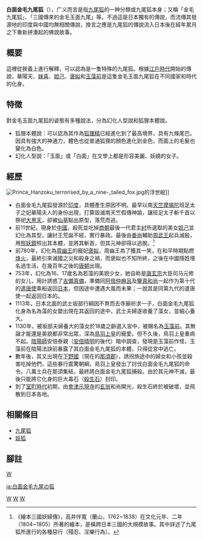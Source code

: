 '''白面金毛九尾狐'''（{{lang|ja|白面金毛九尾の狐/はくめんこんもうきゅうびのきつね}}），广义而言是指[[九尾狐|九尾狐]]的一种分類或九尾狐本身；又稱「金毛九尾狐」、「三國傳來的金毛玉面九尾」等。不過這是日本獨有的傳說，而流傳其發源地的印度與中國均無相關傳說，換言之應是九尾狐的傳說流入日本後在經年累月之下重新拼湊起的佛說故事。

== 概要 ==
這裡從狹義上進行解釋，可以認為是一隻特殊的九尾狐。根據[[江戶時代|江戶時代]]開始的傳說，華陽天、[[妺喜|妺喜]]、[[妲己|妲己]]、[[褒姒|褒姒]]和[[玉藻前|玉藻前]]是這隻金毛玉面九尾狐在不同國家和時代的化身。

==特徴==
對金毛玉面九尾狐的姿態有多種說法，分為幻化人型說和狐狸本體說。
*狐狸本體說：可以認為其作為[[狐狸精|狐狸精]]已經進化到了最高境界，具有九條尾巴。因具有強大的神通力，體色也從普通狐狸的顏色進化到金色，而面上的毛髮也變化為白色。 
*幻化人型說：「玉面」或「白面」在文學上都是形容美麗、妖嬈的女子。

==經歷 ==
[[File:Prince_Hanzoku_terrorised_by_a_nine-_tailed_fox.jpg|thumb]]的浮世絵]]
*白面金毛九尾狐發源於[[印度|印度]]，具體產生原因不明。最早以南[[天竺|天竺]][[摩揭陀|摩揭陀]]班足太子之妃華陽夫人的身份出現，打算毀滅南天竺假傳神諭，讓班足太子斬千首以祭祀[[大黑天|大黑天]]，卻被[[仙草|仙草]]點出原型，落荒而逃。
*前11世紀，現身於[[中國|中國]]，殺死並吃掉[[商朝|商朝]]最後一代君主[[紂|紂]]所選取的美女[[妲己|妲己]]並幻化為其型，讓紂王荒誕不經，實行暴政。最後由[[姜尚|姜尚]]輔助[[周武王|周武王]]起兵滅殷，用[[照妖鏡|照妖鏡]]照出其本體，並將其斬首，但其元神卻得以逃脫。<ref>《繪本三國妖婦傳》，高井伴寬（蘭山，1762~1838）在文化元年、二年（1804~1805）所著的繪本，是橫跨日本三國的大規模故事。其中詳述了九尾狐所進行的各種惡行（殘忍、淫樂行為）。</ref>
*前780年，幻化為[[周幽王|周幽王]]的寵妃[[褒姒|褒姒]]，周幽王為了獲其一笑，在和平時期點燃[[烽火|烽火]]，最終引來滅國之災和殺身之禍，而褒姒也不知所終，之後在中國隱姓埋名過生活，在幾百年之後的[[唐朝|唐朝]]出現。 
*753年，幻化為16、17歲名為若藻的美貌少女，她自称是[[唐玄宗|唐玄宗]]大臣司马元修的女儿，用計誘惑了[[吉備真備|吉備真備]]，準備同[[阿倍仲麻呂|阿倍仲麻呂]]及[[鑒真|鑒真和尚]]一起作为第十代的[[遣唐使|遣唐使]]乘船返回[[日本|日本]]，但因途中遭遇大風而未果；一說其是同第九代的遣唐使一起返回日本的。
*1113年，日本北面的武士坂部行綱因不育而去寺廟祈求一子，白面金毛九尾狐化身為名為藻的女嬰出現在其返回的途中，武士夫婦遂收養了藻女，並細心養大。
*1130年，被坂部夫婦養大的藻女於18歲之齡選入宮中，被賜名為[[玉藻前|玉藻前]]。其無論才能還是美貌都非常出眾，深為[[鳥羽天皇|鳥羽上皇]]的寵愛。但不久後，鳥羽上皇重病不起。[[陰陽師|陰陽師]]安倍泰親（[[安倍晴明|安倍晴明]]的後代）暗中調查，發現是玉藻前作怪，玉藻前在陰陽法訣前暴露了其白面金毛九尾狐的本體，只得從宮中逃亡。
*數年後，其又出現在[[下野國|下野國]]（現在的[[那須郡|那須郡]]），誘拐旅途中的婦女和小孩並殺害吃掉他們，這些暴行震驚朝綱，鳥羽上皇發出了討伐白面金毛九尾狐的命令。八萬士兵在那須集結，最終將白面金毛九尾狐捕殺。由於其元神不滅，最後只能將它化身的巨大毒石（[[殺生石|殺生石]]）封印。
*到了[[室町時代|室町時代]]初期，由[[會津|會津]][[示現寺|示現寺]]的[[玄翁|玄翁]]和尚開光，殺生石終於被破壞，並飛散到日本各地。

==相關條目==
*[[九尾狐|九尾狐]]
*[[妖狐|妖狐]]

== 腳註 ==
<references />

[[category:妖狐|W]]
[[Category:日本傳說|W]]
[[Category:京都府的妖怪|W]]
[[Category:栃木縣的妖怪|W]]

[[ja:白面金毛九尾の狐|ja:白面金毛九尾の狐]]